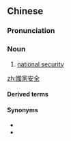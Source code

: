 ==Chinese==
{{zh-forms|s=国家安全|type=22}}

===Pronunciation===
{{zh-pron
|m=guójiā ānquán
|c=gwok3 gaa1 on1 cyun4
|cat=n
}}

===Noun===
{{zh-noun}}

# [[national security]]

[[zh:國家安全]]

====Derived terms====
{{zh-der|國家安全機構}}

====Synonyms====
* {{zh-l|國土安全}}
* {{zh-l|民族安全}}